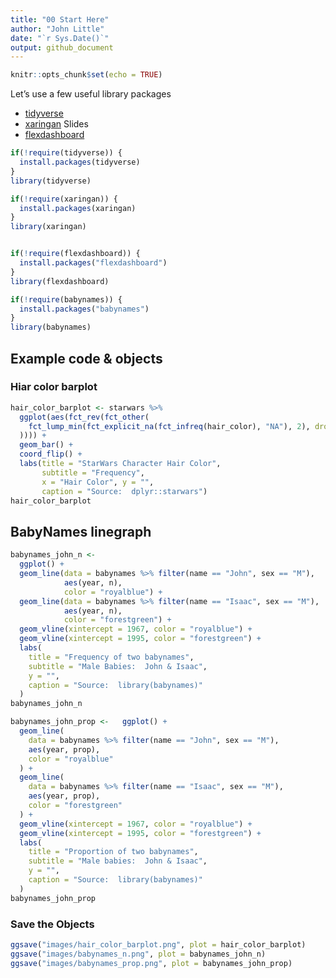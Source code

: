 ```yaml
---
title: "00 Start Here"
author: "John Little"
date: "`r Sys.Date()`"
output: github_document
---
```


```r
knitr::opts_chunk$set(echo = TRUE)
```

Let's use a few useful library packages

- [tidyverse](https://www.tidyverse.org/)
- [xaringan](https://github.com/yihui/xaringan)  Slides
- [flexdashboard](https://rmarkdown.rstudio.com/flexdashboard/)


```r


if(!require(tidyverse)) {
  install.packages(tidyverse)
}
library(tidyverse)

if(!require(xaringan)) {
  install.packages(xaringan)
}
library(xaringan)


if(!require(flexdashboard)) {
  install.packages("flexdashboard")
}
library(flexdashboard)

if(!require(babynames)) {
  install.packages("babynames")
}
library(babynames)

```

## Example code & objects

### Hiar color barplot

```r
hair_color_barplot <- starwars %>%
  ggplot(aes(fct_rev(fct_other(
    fct_lump_min(fct_explicit_na(fct_infreq(hair_color), "NA"), 2), drop = "none"
  )))) +
  geom_bar() +
  coord_flip() +
  labs(title = "StarWars Character Hair Color",
       subtitle = "Frequency",
       x = "Hair Color", y = "",
       caption = "Source:  dplyr::starwars")
hair_color_barplot
```

## BabyNames linegraph

```r
babynames_john_n <-
  ggplot() +
  geom_line(data = babynames %>% filter(name == "John", sex == "M"),
            aes(year, n),
            color = "royalblue") +
  geom_line(data = babynames %>% filter(name == "Isaac", sex == "M"),
            aes(year, n),
            color = "forestgreen") +
  geom_vline(xintercept = 1967, color = "royalblue") +
  geom_vline(xintercept = 1995, color = "forestgreen") +
  labs(
    title = "Frequency of two babynames",
    subtitle = "Male Babies:  John & Isaac",
    y = "",
    caption = "Source:  library(babynames)"
  )
babynames_john_n
```


```r
babynames_john_prop <-   ggplot() +
  geom_line(
    data = babynames %>% filter(name == "John", sex == "M"),
    aes(year, prop),
    color = "royalblue"
  ) +
  geom_line(
    data = babynames %>% filter(name == "Isaac", sex == "M"),
    aes(year, prop),
    color = "forestgreen"
  ) +
  geom_vline(xintercept = 1967, color = "royalblue") +
  geom_vline(xintercept = 1995, color = "forestgreen") +
  labs(
    title = "Proportion of two babynames",
    subtitle = "Male babies:  John & Isaac",
    y = "",
    caption = "Source:  library(babynames)"
  )
babynames_john_prop
```

### Save the Objects



```r
ggsave("images/hair_color_barplot.png", plot = hair_color_barplot)
ggsave("images/babynames_n.png", plot = babynames_john_n)
ggsave("images/babynames_prop.png", plot = babynames_john_prop)

```

